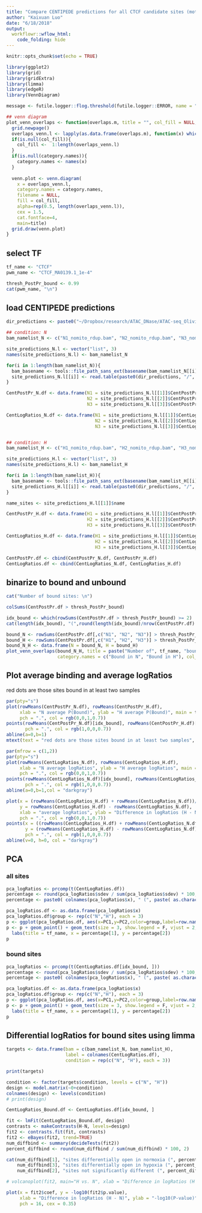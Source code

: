 ```yaml
---
title: "Compare CENTIPEDE predictions for all CTCF candidate sites (motif matches)"
author: "Kaixuan Luo"
date: "6/18/2018"
output: 
  workflowr::wflow_html:
    code_folding: hide
---
```


```r
knitr::opts_chunk$set(echo = TRUE)
```

```r
library(ggplot2)
library(grid)
library(gridExtra)
library(limma)
library(edgeR)
library(VennDiagram)

message <- futile.logger::flog.threshold(futile.logger::ERROR, name = "VennDiagramLogger")

## venn diagram
plot_venn_overlaps <- function(overlaps.m, title = "", col_fill = NULL, category.names = NULL){
  grid.newpage()
  overlaps_venn.l <- lapply(as.data.frame(overlaps.m), function(x) which(x == 1))
  if(is.null(col_fill)){
    col_fill <-  1:length(overlaps_venn.l)
  }
  if(is.null(category.names)){
    category.names <- names(x)
  }
  
  venn.plot <- venn.diagram( 
    x = overlaps_venn.l,
    category.names = category.names, 
    filename = NULL,
    fill = col_fill,
    alpha=rep(0.5, length(overlaps_venn.l)), 
    cex = 1.5, 
    cat.fontface=4, 
    main=title) 
  grid.draw(venn.plot)
}

```


## select TF
```r
tf_name <- "CTCF"
pwm_name <- "CTCF_MA0139.1_1e-4"

thresh_PostPr_bound <- 0.99
cat(pwm_name, "\n")

```

## load CENTIPEDE predictions 
```r

dir_predictions <- paste0("~/Dropbox/research/ATAC_DNase/ATAC-seq_Olivia_Gray/results/centipede_predictions/", pwm_name)

## condition: N
bam_namelist_N <- c("N1_nomito_rdup.bam", "N2_nomito_rdup.bam", "N3_nomito_rdup.bam")

site_predictions_N.l <- vector("list", 3)
names(site_predictions_N.l) <- bam_namelist_N

for(i in 1:length(bam_namelist_N)){
  bam_basename <- tools::file_path_sans_ext(basename(bam_namelist_N[[i]]))
  site_predictions_N.l[[i]] <- read.table(paste0(dir_predictions, "/", pwm_name, "_", bam_basename, "_predictions.txt"), header = T, stringsAsFactors = F)
}

CentPostPr_N.df <- data.frame(N1 = site_predictions_N.l[[1]]$CentPostPr, 
                              N2 = site_predictions_N.l[[2]]$CentPostPr, 
                              N3 = site_predictions_N.l[[3]]$CentPostPr)

CentLogRatios_N.df <- data.frame(N1 = site_predictions_N.l[[1]]$CentLogRatios, 
                                 N2 = site_predictions_N.l[[2]]$CentLogRatios, 
                                 N3 = site_predictions_N.l[[3]]$CentLogRatios)


## condition: H
bam_namelist_H <- c("H1_nomito_rdup.bam", "H2_nomito_rdup.bam", "H3_nomito_rdup.bam")

site_predictions_H.l <- vector("list", 3)
names(site_predictions_H.l) <- bam_namelist_H

for(i in 1:length(bam_namelist_H)){
  bam_basename <- tools::file_path_sans_ext(basename(bam_namelist_H[[i]]))
  site_predictions_H.l[[i]] <- read.table(paste0(dir_predictions, "/", pwm_name, "_", bam_basename, "_predictions.txt"), header = T, stringsAsFactors = F)
}

name_sites <- site_predictions_H.l[[1]]$name

CentPostPr_H.df <- data.frame(H1 = site_predictions_H.l[[1]]$CentPostPr, 
                              H2 = site_predictions_H.l[[2]]$CentPostPr, 
                              H3 = site_predictions_H.l[[3]]$CentPostPr)

CentLogRatios_H.df <- data.frame(H1 = site_predictions_H.l[[1]]$CentLogRatios, 
                                 H2 = site_predictions_H.l[[2]]$CentLogRatios, 
                                 H3 = site_predictions_H.l[[3]]$CentLogRatios)

CentPostPr.df <- cbind(CentPostPr_N.df, CentPostPr_H.df)
CentLogRatios.df <- cbind(CentLogRatios_N.df, CentLogRatios_H.df)

```

## binarize to bound and unbound
```r
cat("Number of bound sites: \n")

colSums(CentPostPr.df > thresh_PostPr_bound)

idx_bound <- which(rowSums(CentPostPr.df > thresh_PostPr_bound) >= 2)
cat(length(idx_bound), "(",round(length(idx_bound)/nrow(CentPostPr.df) *100, 2), "% ) sites are bound in at least two samples \n")

bound_N <- rowSums(CentPostPr.df[,c("N1", "N2", "N3")] > thresh_PostPr_bound) >= 2
bound_H <- rowSums(CentPostPr.df[,c("H1", "H2", "H3")] > thresh_PostPr_bound) >= 2
bound_N_H <- data.frame(N = bound_N, H = bound_H)
plot_venn_overlaps(bound_N_H, title = paste("Number of", tf_name, "bound sites"), 
                   category.names = c("Bound in N", "Bound in H"), col_fill = c("blue", "red"))

```

## Plot average binding and average logRatios

red dots are those sites bound in at least two samples
```r

par(pty="s")
plot(rowMeans(CentPostPr_N.df), rowMeans(CentPostPr_H.df), 
     xlab = "N average P(Bound)", ylab = "H average P(Bound)", main = tf_name,
     pch = ".", col = rgb(0,0,1,0.7))
points(rowMeans(CentPostPr_N.df)[idx_bound], rowMeans(CentPostPr_H.df)[idx_bound], 
       pch = ".", col = rgb(1,0,0,0.7))
abline(a=0,b=1)
mtext(text = "red dots are those sites bound in at least two samples", side = 3, line = 0, cex = 0.7)

par(mfrow = c(1,2))
par(pty="s")
plot(rowMeans(CentLogRatios_N.df), rowMeans(CentLogRatios_H.df), 
     xlab = "N average logRatios", ylab = "H average logRatios", main = tf_name, 
     pch = ".", col = rgb(0,0,1,0.7))
points(rowMeans(CentLogRatios_N.df)[idx_bound], rowMeans(CentLogRatios_H.df)[idx_bound], 
       pch = ".", col = rgb(1,0,0,0.7))
abline(a=0,b=1,col = "darkgray")

plot(x = (rowMeans(CentLogRatios_H.df) + rowMeans(CentLogRatios_N.df))/2, 
     y = rowMeans(CentLogRatios_H.df) - rowMeans(CentLogRatios_N.df),
     xlab = "average logRatios", ylab = "Difference in logRatios (H - N)", main = tf_name,
     pch = ".", col = rgb(0,0,1,0.7))
points(x = ((rowMeans(CentLogRatios_H.df) + rowMeans(CentLogRatios_N.df))/2)[idx_bound], 
       y = (rowMeans(CentLogRatios_H.df) - rowMeans(CentLogRatios_N.df))[idx_bound],
       pch = ".", col = rgb(1,0,0,0.7))
abline(v=0, h=0, col = "darkgray")

```

## PCA
### all sites
```r
pca_logRatios <- prcomp(t(CentLogRatios.df))
percentage <- round(pca_logRatios$sdev / sum(pca_logRatios$sdev) * 100, 2)
percentage <- paste0( colnames(pca_logRatios$x), " (", paste( as.character(percentage), "%)") )

pca_logRatios.df <- as.data.frame(pca_logRatios$x)
pca_logRatios.df$group <- rep(c("N","H"), each = 3)
p <- ggplot(pca_logRatios.df, aes(x=PC1,y=PC2,color=group,label=row.names(pca_logRatios.df)))
p <- p + geom_point() + geom_text(size = 3, show.legend = F, vjust = 2, nudge_y = 0.5) + 
  labs(title = tf_name, x = percentage[1], y = percentage[2])
p

```

### bound sites
```r
pca_logRatios <- prcomp(t(CentLogRatios.df[idx_bound, ]))
percentage <- round(pca_logRatios$sdev / sum(pca_logRatios$sdev) * 100, 2)
percentage <- paste0( colnames(pca_logRatios$x), " (", paste( as.character(percentage), "%)") )

pca_logRatios.df <- as.data.frame(pca_logRatios$x)
pca_logRatios.df$group <- rep(c("N","H"), each = 3)
p <- ggplot(pca_logRatios.df, aes(x=PC1,y=PC2,color=group,label=row.names(pca_logRatios.df)))
p <- p + geom_point() + geom_text(size = 3, show.legend = F, vjust = 2, nudge_y = 0.5) + 
  labs(title = tf_name, x = percentage[1], y = percentage[2])
p

```

## Differential logRatios for bound sites using limma
```r
targets <- data.frame(bam = c(bam_namelist_N, bam_namelist_H), 
                      label = colnames(CentLogRatios.df), 
                      condition = rep(c("N", "H"), each = 3))

print(targets)

condition <- factor(targets$condition, levels = c("N", "H"))
design <- model.matrix(~0+condition)
colnames(design) <- levels(condition)
# print(design)

CentLogRatios_Bound.df <- CentLogRatios.df[idx_bound, ]

fit <- lmFit(CentLogRatios_Bound.df, design)
contrasts <- makeContrasts(H-N, levels=design)
fit2 <- contrasts.fit(fit, contrasts)
fit2 <- eBayes(fit2, trend=TRUE)
num_diffbind <- summary(decideTests(fit2))
percent_diffbind <- round(num_diffbind / sum(num_diffbind) * 100, 2)

cat(num_diffbind[1], "sites differentially open in normoxia (", percent_diffbind[1], "%) \n", 
    num_diffbind[3], "sites differentially open in hypoxia (", percent_diffbind[3], "%) \n",
    num_diffbind[2], "sites not significantly different (", percent_diffbind[2], "%) \n")

# volcanoplot(fit2, main="H vs. N", xlab = "Difference in logRatios (H - N)")

plot(x = fit2$coef, y = -log10(fit2$p.value),
     xlab = "Difference in logRatios (H - N)", ylab = "-log10(P-value)", main= paste(tf_name, "H vs. N"),
     pch = 16, cex = 0.35)


```

